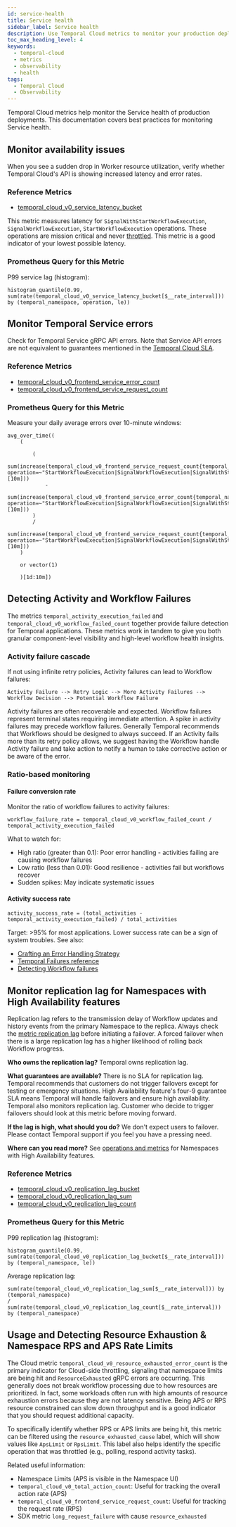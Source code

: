 ```yaml
---
id: service-health
title: Service health
sidebar_label: Service health
description: Use Temporal Cloud metrics to monitor your production deployment Service health.
toc_max_heading_level: 4
keywords:
  - temporal-cloud
  - metrics
  - observability
  - health
tags:
  - Temporal Cloud
  - Observability
---
```


Temporal Cloud metrics help monitor the Service health of production deployments.
This documentation covers best practices for monitoring Service health.

## Monitor availability issues

When you see a sudden drop in Worker resource utilization, verify whether Temporal Cloud's API is showing increased latency and error rates.

### Reference Metrics

- [temporal\_cloud\_v0\_service\_latency\_bucket](/production-deployment/cloud/metrics/reference#temporal_cloud_v0_service_latency_bucket)

This metric measures latency for `SignalWithStartWorkflowExecution`, `SignalWorkflowExecution`, `StartWorkflowExecution` operations.
These operations are mission critical and never [throttled](/cloud/service-availability#throughput).
This metric is a good indicator of your lowest possible latency.

### Prometheus Query for this Metric

P99 service lag (histogram):

```
histogram_quantile(0.99, sum(rate(temporal_cloud_v0_service_latency_bucket[$__rate_interval])) by (temporal_namespace, operation, le))
```

## Monitor Temporal Service errors

Check for Temporal Service gRPC API errors.
Note that Service API errors are not equivalent to guarantees mentioned in the [Temporal Cloud SLA](/cloud/sla).

### Reference Metrics

- [temporal\_cloud\_v0\_frontend\_service\_error\_count](/production-deployment/cloud/metrics/reference#temporal_cloud_v0_frontend_service_error_count)
- [temporal\_cloud\_v0\_frontend\_service\_request\_count](/production-deployment/cloud/metrics/reference#temporal_cloud_v0_frontend_service_request_count)

### Prometheus Query for this Metric

Measure your daily average errors over 10-minute windows:

```
avg_over_time((
    (

        (
            sum(increase(temporal_cloud_v0_frontend_service_request_count{temporal_namespace=~"$namespace", operation=~"StartWorkflowExecution|SignalWorkflowExecution|SignalWithStartWorkflowExecution|RequestCancelWorkflowExecution|TerminateWorkflowExecution"}[10m]))
            -
            sum(increase(temporal_cloud_v0_frontend_service_error_count{temporal_namespace=~"$namespace", operation=~"StartWorkflowExecution|SignalWorkflowExecution|SignalWithStartWorkflowExecution|RequestCancelWorkflowExecution|TerminateWorkflowExecution"}[10m]))
        )
        /
        sum(increase(temporal_cloud_v0_frontend_service_request_count{temporal_namespace=~"$namespace", operation=~"StartWorkflowExecution|SignalWorkflowExecution|SignalWithStartWorkflowExecution|RequestCancelWorkflowExecution|TerminateWorkflowExecution"}[10m]))
    )

    or vector(1)

    )[1d:10m])
```

## Detecting Activity and Workflow Failures

The metrics `temporal_activity_execution_failed` and `temporal_cloud_v0_workflow_failed_count` together provide failure detection for Temporal applications. These metrics work in tandem to give you both granular component-level visibility and high-level workflow health insights.

### Activity failure cascade

If not using infinite retry policies, Activity failures can lead to Workflow failures:

```
Activity Failure --> Retry Logic --> More Activity Failures --> Workflow Decision --> Potential Workflow Failure
```

Activity failures are often recoverable and expected. Workflow failures represent terminal states requiring immediate attention.
A spike in activity failures may precede workflow failures.
Generally Temporal recommends that Workflows should be designed to always succeed. If an Activity fails more than its retry policy allows, we suggest having the Workflow handle Activity failure and take action to notify a human to take corrective action or be aware of the error.

### Ratio-based monitoring

#### Failure conversion rate

Monitor the ratio of workflow failures to activity failures:

```
workflow_failure_rate = temporal_cloud_v0_workflow_failed_count / temporal_activity_execution_failed
```

What to watch for:
- High ratio (greater than 0.1): Poor error handling - activities failing are causing workflow failures
- Low ratio (less than 0.01): Good resilience - activities fail but workflows recover
- Sudden spikes: May indicate systematic issues

#### Activity success rate

```
activity_success_rate = (total_activities - temporal_activity_execution_failed) / total_activities
```

Target: >95% for most applications. Lower success rate can be a sign of system troubles.
See also:
- [Crafting an Error Handling Strategy](https://learn.temporal.io/courses/errstrat/)
- [Temporal Failures reference](/references/failures)
- [Detecting Workflow failures](/encyclopedia/detecting-workflow-failures)

## Monitor replication lag for Namespaces with High Availability features

Replication lag refers to the transmission delay of Workflow updates and history events from the primary Namespace to the replica.
Always check the [metric replication lag](/production-deployment/cloud/metrics/reference#temporal_cloud_v0_replication_lag_bucket) before initiating a failover.
A forced failover when there is a large replication lag has a higher likelihood of rolling back Workflow progress.

**Who owns the replication lag?**
Temporal owns replication lag.

**What guarantees are available?**
There is no SLA for replication lag.
Temporal recommends that customers do not trigger failovers except for testing or emergency situations.
High Availability feature's four-9 guarantee SLA means Temporal will handle failovers and ensure high availability.
Temporal also monitors replication lag.
Customer who decide to trigger failovers should look at this metric before moving forward.

**If the lag is high, what should you do?**
We don't expect users to failover.
Please contact Temporal support if you feel you have a pressing need.

**Where can you read more?**
See [operations and metrics](/cloud/high-availability) for Namespaces with High Availability features.

### Reference Metrics

- [temporal\_cloud\_v0\_replication\_lag\_bucket](/production-deployment/cloud/metrics/reference#temporal_cloud_v0_replication_lag_bucket)
- [temporal\_cloud\_v0\_replication\_lag\_sum](/production-deployment/cloud/metrics/reference#temporal_cloud_v0_replication_lag_sum)
- [temporal\_cloud\_v0\_replication\_lag\_count](/production-deployment/cloud/metrics/reference#temporal_cloud_v0_replication_lag_count)

### Prometheus Query for this Metric

P99 replication lag (histogram):

```
histogram_quantile(0.99, sum(rate(temporal_cloud_v0_replication_lag_bucket[$__rate_interval])) by (temporal_namespace, le))
```

Average replication lag:

```
sum(rate(temporal_cloud_v0_replication_lag_sum[$__rate_interval])) by (temporal_namespace)
/
sum(rate(temporal_cloud_v0_replication_lag_count[$__rate_interval])) by (temporal_namespace)
```

## Usage and Detecting Resource Exhaustion & Namespace RPS and APS Rate Limits

The Cloud metric `temporal_cloud_v0_resource_exhausted_error_count` is the primary indicator for Cloud-side throttling, signaling that namespace limits
 are being hit and `ResourceExhausted` gRPC errors are occurring. This generally does not break workflow processing due to how resources are prioritized. 
In fact, some workloads often run with high amounts of resource exhaustion errors because they are not latency sensitive. Being APS or RPS resource 
constrained can slow down throughput and is a good indicator that you should request additional capacity. 

To specifically identify whether RPS or APS limits are being hit, this metric can be filtered using the `resource_exhausted_cause` label, which will show values 
like `ApsLimit` or `RpsLimit`. This label also helps identify the specific operation that was throttled (e.g., polling, respond activity tasks).

Related useful information:
- Namespace Limits (APS is visible in the Namespace UI)
- `temporal_cloud_v0_total_action_count`: Useful for tracking the overall action rate (APS)
- `temporal_cloud_v0_frontend_service_request_count`: Useful for tracking the request rate (RPS)
- SDK metric `long_request_failure` with cause `resource_exhausted`

